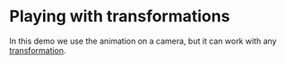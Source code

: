 
# Playing with transformations

In this demo we use the animation on a camera, but it can work with any
[transformation](docs/classes/TgdTransfo.html).

<Demo />
